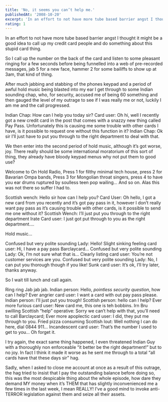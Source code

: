 ```yaml
---
title: 'No, it seems you can’t help me.'
publishedAt: '2008-10-20'
excerpt: 'In an effort to not have more tube based barrier angst I thought it might be a good idea to call up my credit card people and do something about this stupid card thing.'
rating: 1
---
```

In an effort to not have more tube based barrier angst I thought it might be a good idea to call up my credit card people and do something about this stupid card thing.

So I call up the number on the back of the card and listen to some pleasant ringing for a few seconds before being funnelled into a web of pre-recorded messages, jab 5 for a new face, hammer 2 for some bailiffs to show up at 3am, that kind of thing.

After much jabbing and stabbing of the phones keypad and a period of awful hold music being blasted into my ear I get through to some Indian sounding chap, who, for security, accused me of being 60 something and then gauged the level of my outrage to see if I was really me or not, luckily I am me and the call progressed.

Indian Chap: How can I help you today sir?
Card user: Oh hi, well I recently got a new credit card in the post that comes with a snazzy new thing called Pay Pass. Unfortunately this is causing me some trouble with other cards I have, is it possible to request one without this function in it?
Indian Chap: Ok sir I’ll just have to put you through to the right department to deal with that.

We then enter into the second period of hold music, although it’s got worse, joy. There really should be some international moratorium of this sort of thing, they already have bloody keypad menus why not put them to good use?

Welcome to On Hold Radio, Press 1 for filthy minimal tech house, press 2 for Bavarian Ompa bands, Press 3 for Mongolian throat singers, press 4 to have you ear drums ruptured by soulless teen pop wailing… And so on. Alas this was not there so suffer I had to.

Scottish wench: Hello sir how can I help you?
Card User: Oh hello, I got a new card from you recently and it’s got pay pass in it, however I don’t really want pay pass as it’s causing trouble with other cards, is it possible to send me one without it?
Scottish Wench: I’ll just put you through to the right department
Irate Card user: I just got put through to you as the right department….

Hold music…

Confused but very polite sounding Lady: Hello!
Slight sinking feeling card user: Hi, I have a pay pass Barclaycard…
Confused but very polite sounding Lady: Ok, I’m not sure what that is…
Clearly listing card user: You’re not customer services are you.
Confused but very polite sounding Lady: No, I can put you thorough though if you like!
Sunk card user: It’s ok, I’ll try later, thanks anyway.

So I wait till lunch and call again.

Ring ring
Jab jab jab.
Indian person: Hello, *pointless security question*, how can I help?
Ever angrier card user: I want a card with out pay pass please.
Indian person: I’ll just put you trough!
Scottish person: hello can I help?
Ever more furious card user: New card me, this one is teh bobbins.
Irn Bru swilling Scottish “help” operative: Sorry we can’t help with that, you’ll need to call Barclaycard;
Ever more apoplectic card user: I did, they put me through to you.
Fried pizza consuming Scottish lout: Well nothing I can do here, dial 0844 911…
Incandescent card user: That’s the number I used to get to you… Oh forget it.

I try again, the exact same thing happened, I even threatened Indian Guy with a thoroughly non enforceable “it better be the right department!” but to no joy. In fact I think it made it worse as he sent me through to a total “all cards have that these days sir” hag.

Sadly, when I asked to close me account at once as a result of this outrage, the hag tried to insist that I pay the outstanding balance before doing so, this was the most despicable thing about the whole episode, how dare they demand MY money when it’s THEM that has slightly inconvenienced me a few times in the last week, I mean REALLY! I’ve a good mind to invoke anti-TERROR legislation against them and seize all their assets.
